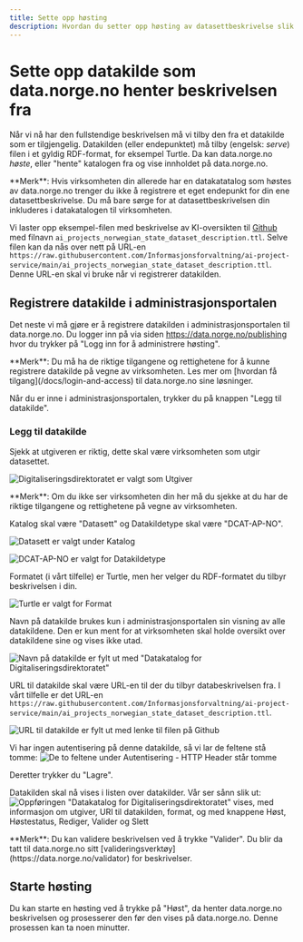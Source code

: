 ```yaml
---
title: Sette opp høsting
description: Hvordan du setter opp høsting av datasettbeskrivelse slik at de publiseres til data.norge.no.
---
```


# Sette opp datakilde som data.norge.no henter beskrivelsen fra

Når vi nå har den fullstendige beskrivelsen må vi tilby den fra et datakilde som er tilgjengelig. Datakilden (eller endepunktet) må tilby (engelsk: _serve_) filen i et gyldig RDF-format, for eksempel Turtle. Da kan data.norge.no _høste_, eller "hente" katalogen fra og vise innholdet på data.norge.no.

<Alert size='sm'>
    **Merk**: Hvis virksomheten din allerede har en datakatatalog som høstes av data.norge.no trenger du ikke å
    registrere et eget endepunkt for din ene datasettbeskrivelse. Du må bare sørge for at datasettbeskrivelsen din
    inkluderes i datakatalogen til virksomheten.
</Alert>

Vi laster opp eksempel-filen med beskrivelse av KI-oversikten til [Github](https://github.com/Informasjonsforvaltning/ai-project-service) med filnavn `ai_projects_norwegian_state_dataset_description.ttl`. Selve filen kan da nås over nett på URL-en `https://raw.githubusercontent.com/Informasjonsforvaltning/ai-project-service/main/ai_projects_norwegian_state_dataset_description.ttl`.
Denne URL-en skal vi bruke når vi registrerer datakilden.

## Registrere datakilde i administrasjonsportalen

Det neste vi må gjøre er å registrere datakilden i administrasjonsportalen til data.norge.no. Du logger inn på via siden https://data.norge.no/publishing hvor du trykker på "Logg inn for å administrere høsting".

<Alert size='sm'>
    **Merk**: Du må ha de riktige tilgangene og rettighetene for å kunne registrere datakilde på vegne av virksomheten.
    Les mer om [hvordan få tilgang](/docs/login-and-access) til data.norge.no sine løsninger.
</Alert>

Når du er inne i administrasjonsportalen, trykker du på knappen "Legg til datakilde".

### Legg til datakilde

Sjekk at utgiveren er riktig, dette skal være virksomheten som utgir datasettet.

![Digitaliseringsdirektoratet er valgt som Utgiver](https://cms.fellesdatakatalog.digdir.no/uploads/publisher_436431d9fc.png)

<Alert size='sm'>
    **Merk**: Om du ikke ser virksomheten din her må du sjekke at du har de riktige tilgangene og rettighetene på vegne
    av virksomheten.
</Alert>

Katalog skal være "Datasett" og Datakildetype skal være "DCAT-AP-NO".

![Datasett er valgt under Katalog](https://cms.fellesdatakatalog.digdir.no/uploads/catalog_5b32c1d760.png)

![DCAT-AP-NO er valgt for Datakildetype](https://cms.fellesdatakatalog.digdir.no/uploads/data_source_type_7945b706f1.png)

Formatet (i vårt tilfelle) er Turtle, men her velger du RDF-formatet du tilbyr beskrivelsen i din.

![Turtle er valgt for Format](https://cms.fellesdatakatalog.digdir.no/uploads/format_a178ba8a09.png)

Navn på datakilde brukes kun i administrasjonsportalen sin visning av alle datakildene. Den er kun ment for at virksomheten skal holde oversikt over datakildene sine og vises ikke utad.

![Navn på datakilde er fylt ut med "Datakatalog for Digitaliseringsdirektoratet"](https://cms.fellesdatakatalog.digdir.no/uploads/name_995474230a.png)

URL til datakilde skal være URL-en til der du tilbyr databeskrivelsen fra. I vårt tilfelle er det URL-en `https://raw.githubusercontent.com/Informasjonsforvaltning/ai-project-service/main/ai_projects_norwegian_state_dataset_description.ttl`.

![URL til datakilde er fylt ut med lenke til filen på Github](https://cms.fellesdatakatalog.digdir.no/uploads/url_20dd8399c0.png)

Vi har ingen autentisering på denne datakilde, så vi lar de feltene stå tomme:
![De to feltene under Autentisering - HTTP Header står tomme](https://cms.fellesdatakatalog.digdir.no/uploads/authentication_c4674b80ce.png)

Deretter trykker du "Lagre".

Datakilden skal nå vises i listen over datakilder. Vår ser sånn slik ut:
![Oppføringen "Datakatalog for Digitaliseringsdirektoratet" vises, med informasjon om utgiver, URI til datakilden, format, og med knappene Høst, Høstestatus, Rediger, Valider og Slett](https://cms.fellesdatakatalog.digdir.no/uploads/data_source_entry_d25303217f.png)

<Alert size='sm'>
    **Merk**: Du kan validere beskrivelsen ved å trykke "Valider". Du blir da tatt til data.norge.no sitt
    [valideringsverktøy](https://data.norge.no/validator) for beskrivelser.
</Alert>

## Starte høsting

Du kan starte en høsting ved å trykke på "Høst", da henter data.norge.no beskrivelsen og prosesserer den før den vises på data.norge.no. Denne prosessen kan ta noen minutter.
